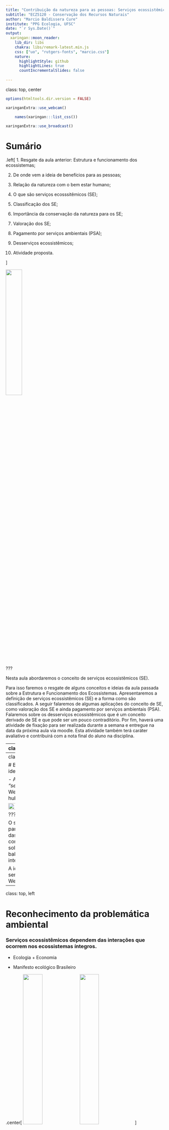 ```yaml
---
title: "Contribuição da natureza para as pessoas: Serviços ecossistêmicos"
subtitle: "ECZ5120 - Conservação dos Recursos Naturais"
author: "Marcio Baldissera Cure"
institute: "PPG Ecologia, UFSC"
date: "`r Sys.Date()`"
output:
  xaringan::moon_reader:
    lib_dir: libs
    chakra: libs/remark-latest.min.js
    css: ["uo", "rutgers-fonts", "marcio.css"]
    nature:
      highlightStyle: github
      highlightLines: true
      countIncrementalSlides: false
      
---
```

class: top, center

```r
options(htmltools.dir.version = FALSE)
```

```r
xaringanExtra::use_webcam()
```

```r
	names(xaringan:::list_css())
```

```r
xaringanExtra::use_broadcast()
```

# Sumário

.left[
1. Resgate da aula anterior: Estrutura e funcionamento dos ecossistemas;

2. De onde vem a ideia de benefícios para as pessoas;

3. Relação da natureza com o bem estar humano;

4. O que são serviços ecosssitêmicos (SE);

3. Classificação dos SE;

4. Importância da conservação da natureza para os SE;

5. Valoração dos SE;

6. Pagamento por serviços ambientais (PSA);

7. Desserviços ecossistêmicos;

8. Atividade proposta.

]

<img width="32%" src="https://conhecimentocientifico.r7.com/wp-content/uploads/2019/07/polinizacao-formas-tipos-agentes-polinizadores-autopolinizacao-1.jpg"/>

???

Nesta aula abordaremos o conceito de serviços ecossistêmicos (SE).

Para isso faremos o resgate de alguns conceitos e ideias da aula passada sobre a Estrutura e Funcionamento dos Ecossistemas.
Apresentaremos a definição de serviços ecossistêmicos (SE) e a forma como são classificados. A seguir falaremos de algumas aplicações do conceito de SE, como valoração dos SE e ainda pagamento por serviços ambientais (PSA). Falaremos sobre os desserviços ecossistêmicos que é um conceito derivado de SE e que pode ser um pouco contraditório. Por fim, haverá uma atividade de fixação para ser realizada durante a semana e entregue na data da próxima aula via moodle. Esta atividade também terá caráter avaliativo e contribuirá com a nota final do aluno na disciplina.

---
class: top, center

# Resgatando conceitos

.left[

1. Ecosssitema;

2. Interações ecológicas;

3. Atributos funcionais;

4. Fluxos de massa e energia;

5. Propriedades emergentes.

]
 
```r
knitr::include_graphics("https://static.todamateria.com.br/upload/fa/to/fatoresbioticoseabioticos.jpg")
```
Simple matematical models with very complicated dynamics - Robert May (1976) - Nature

https://sci-hub.se/https://www.nature.com/articles/261459a0

???

Na aula passada, vimos que ecossistemas são um nível de organização ecológico dinâmico e complexo. Ele é complexo porque é formado por múltiplos elementos bióticos e abióticos (i.e. seres vivos e elementos não vivos) que interagem entre si. É dinâmico porque muda com o tempo. Estas interações são determinadas pelos atributos funcionais, que são características morfológicas, fisiológicas e comportamentais. Tamanho da nadadeira de um peixe é um atributo relacionado com sua mobilidade, por exemplo. A mobilidade vai determinar o tipo de alimento que o peixe vai conseguir capturar. Atributos fisiológicos também são importantes, como o metabolismo de substâncias tóxicas por animais e por plantas, que serão determinantes tanto para a sobrevivência de determinada espécie como para a recuperação de um ambiente degradado. Sendo assim, diferentes atributos vão permitir diferentes interações com o ambiente e com os outros seres vivos.

Da mesma forma que as condições do ambiente determinam a composição de atributos das espécies que formam um ecossistema, a composição de atributos também determina as condições abióticas locais. Por exemplo, as árvores são como bombas d'água naturais. Através de seus vasos, que vão das raízes até as folhas, elas tiram a água do solo e jogam para a atmosfera. É um processo passivo que depende basicamente da diferença de pressão entre as raízes e a superfície das folhas. Como as árvores não gastam energia, a eficiência no uso da água é bem baixa. Elas aproveitam, aproximadamente 5 % da água que elas retiram do solo, o resto é perdido para a atmosfera. A água "perdida" para a atmosfera será reciclada através de chuvas locais ou regionais e, parte dela, será reaproveitada pelas plantas. Sendo assim, os produtos da interação entre o solo, a atmosfera e as plantas vão depender de características das plantas, como por exemplo tamanho das folhas, espessura dos vasos, altura das árvores, entre outros. Desta forma, um local com mais espécies também terá uma maior diversidade de atributos funcionais, o que por sua vez permitirá uma maior interação entre os elementos do ecossistema e garantirá maior eficiência no aproveitamento dos recursos que culminará em maior variedade de funções ecossistêmicas e em mecanismos de auto regulação.

---
class: top, center

# Benefícios aos seres humanos!
### Mas de onde veio essa ideia?

- A ideia de SE surgiu na década de 1970, com o nome de *"serviços da natureza"* em um artigo publicado por Walter Westman, na Science, em 1977. https://sci-hub.se/https://science.sciencemag.org/content/197/4307/960

<img width="52%" src="https://www.twincities.com/wp-content/uploads/2015/11/20130213__walterwestman.jpg?w=427"/>

???

O ser humano é um ser natural, ou seja, ele é um ser que faz parte da natureza. Assim como os outros animais, ele depende das condições e recursos naturais para sobreviver. Estas condições e recursos como água potável, comida, oxigênio, solos férteis, clima regulado, ciclos biogeoquímicos balanceados, etc, são as funções do ecossistema, frutos das interações. 

A ideia de SE surgiu na década de 1970, com o nome de serviços da natureza em um artigo publicado por Walter Westman, na Science, em 1977.

---
class: top, left

# Reconhecimento da problemática ambiental

### Serviços ecossistêmicos dependem das interações que ocorrem nos ecossistemas íntegros.

- Ecologia + Economia

- Manifesto ecológico Brasileiro

.center[
<img width="35%" src="https://static.dw.com/image/434918_4.jpg"/>
<img width="35%" src="https://d1pkzhm5uq4mnt.cloudfront.net/imagens/capas/_0e9766bdfa76b54820e5980e991cf429ff873674.jpg"/>
]

???

Entretanto, a ideia de que a natureza suporta o bem estar humano já vinha sendo discutida há décadas sob o olhar utilitarista dos recursos naturais, principalmente após a segunda metade do século XX em que se intensificaram os impactos ambientais e os danos ficaram mais evidentes. No mesmo período, com o avanço da ciência ecológica, especialmente de estudos de ecossistemas, o valor intrínseco dos elementos da natureza e a sua importância para o ser humano também ganhou visibilidade. O conceito de serviços ecossistêmicos tem sua origem em duas disciplinas irmãs: economia e ecologia. As duas possuem o mesmo prefixo "eco" ou, do Grego "oikos", que significa "casa". Enquanto ecologia usa o sufixo "logia", que significa "estudo" ou "conhecimento", a economia usa "nomia", que quer dizer "organização" ou "gestão". Dessa forma, antes de gerir a casa, devemos conhecê-la. Gerir sem conhecer é arriscado, é como andar no escuro.

---
class: top, center

# Millenium Ecosystem assessment

- Acessa as consequencias das mudanças nos ecossistemas para o bem estar humano e qualidade de vida. (1360 especialistas em todo o mundo)

```r
knitr::include_graphics("./img/gene-fig-4.3-matrix.jpg")
```

Millennium Ecosystem Assessment: Ecosystems and human well-being: a framework for assessment: https://library.wur.nl/WebQuery/wurpubs/326575

???

O MEA foi criado com o objetivo de entender as consequencias das mudanças no ecossisema para o bem estar humano, visando a qualidade de vida. Foi uma iniciativa de produção e compilação de informações com a participação de mais de 1360 colaboradores.

---
class: top, center

# O que são serviços ecossistêmicos (SE)


.left[

- Propriedades emergentes dos ecossistemas;

- Benefícios diretos e indiretos proporcionados pela natureza ao seres humanos;

- Sustentam a vida humana e sua cultura.

]

```r
knitr::include_graphics("https://images.slideplayer.com/24/6937324/slides/slide_6.jpg")
```

???

Os chamados SERVIÇOS ECOSSISTÊMICOS são benefícios diretos e indiretos prestados ao ser humano pela natureza e são fundamentais para sobrevivência e cultura humana. Segundo o MEA (2005), os SE estão intimamente relacionados com o bem estar humano e com a qualidade de vida. 


---
class: top, left
# Relação da natureza com o bem estar humano

```r
knitr::include_graphics("https://www.researchgate.net/publication/257744152/figure/fig3/AS:267815852703757@1440863683207/Millennium-ecosystem-assessment-MA-overview-diagram.png")
```


---
class: top, center

# Confusão de conceitos: 

.left[
- Lei Federal 14.119/21

- Contribuição da Natureza para as pessoas (BPBES)

- Consideração da diversidade de percepções e modelos culturais e sociais.
]

<img width="32%" src="https://upload.wikimedia.org/wikipedia/commons/thumb/c/cf/Alfred_Jacob_Miller_-_Hunting_Buffalo_-_Walters_371940190.jpg/1024px-Alfred_Jacob_Miller_-_Hunting_Buffalo_-_Walters_371940190.jpg"/>
<img width="32%" src="https://upload.wikimedia.org/wikipedia/commons/5/5a/Bison_skull_pile-restored.jpg"/>
<img width="23%" src="https://www.blogblog.com/1kt/watermark/body_background_navigator.png"/>

???

Há também grande discussão em relação ao termo serviços ambientais. Muitos autores costumam usar como sinônimo de serviços ecossistêmicos. Entretanto o MMA (2021) define serviços ambientais como ações por parte dos seres humanos para melhorar os serviços ecossitêmicos. É sempre bom atentar para definições.

---
class: top, center
# CLASSIFICAÇÃO DOS SEs

## Serviços de provisão

### Engloba elementos da natureza consumidos pelos seres humanos.

- Alimentos;

- Matérias primas;

- Combustíveis;

- Recursos medicinais;

- Água potável


<img width="32%" src="https://static.escolakids.uol.com.br/conteudo_legenda/ebb317cb12e9140b62a62a18ce5b9a55.jpg"/>
<img width="32%" src="https://i1.wp.com/blog.observagastronomia.com.br/wp-content/uploads/2021/06/Captura-de-Tela-2021-06-25-as-11.21.51.png?resize=691%2C500"/>
<img width="32%" src="https://publisher-publish.s3.eu-central-1.amazonaws.com/pb-brasil247/swp/jtjeq9/media/20180710140756_d0ea8ca8e15ac03c9eb453c72187003213c8d1694e2ea03683ab8e2e43777058.jpeg"/>

???

Os serviços ecossistêmicos podem ser classificados de diferentes formas. O framework adotado pelo Millennium Ecosystem Assessment (MEA, 2005) e divide os serviços ecossistêmicos em quatro tipos: Serviços de provisão, serviços de regulação, serviços de suporte e serviços culturais. 

Os serviços de provisão são todos aqueles que provêm elementos utilizados pelo ser humano, como matérias primas, alimentos, água e medicamentos. 

---
class: top, center

# Serviços culturais

.left[
## Benefícios não materiais que os ecossistemas fornecem.

- Recreação;

- Turismo;

- Inspiração artística;

- Inspiração espiritual.]

.center[
<img width="32%" src="https://media-cdn.tripadvisor.com/media/photo-s/0c/3c/8a/4a/contemplando-a-paisagem.jpg"/>
<img width="32%" src="https://oempregoeseucom.files.wordpress.com/2020/05/boleadeiras-2.jpg"/>
<img width="30%" src="https://www.dicionarioinformal.com.br/image/b/1769.jpg"/>
]

???

 Os serviços culturais, são aqueles relacionados com a contemplação da paisagem, com recreação, com inspiração artística e influências religiosas. 

---
class: top, center

# Serviços de Regulação

.left[
## Englobam as funções ecossistêmicas que regulam as condições ambientais apropriadas para a existência e bem estar humano.


- Prevenção de erosão;

- Purificação da água;

- Controle de pragas

- Amortecimento de eventos climáticos extremos]

<img width="38%" src="http://s2.glbimg.com/IeH1XSroIm2nLkHJrsR2SRAJICw=/620x465/s.glbimg.com/jo/g1/f/original/2013/09/17/mangue_1.jpg"/>
<img width="38%" src="http://3.bp.blogspot.com/-G0ymDasfxpQ/U0k5AiTxK8I/AAAAAAAAAMM/zSv_AnsjWeE/s1600/mangue+5.jpg"/>

???

Os serviços de regulação garantem a regulação climática, regulação de doenças e a purificação da água.

---
class: top, center


# Serviço de Suporte

.left[
## São serviços necessários para que os outros serviços existam.

- Formação dos solos;

- Ciclagem de nutrientes;

- Produção de oxigênio;

- Polinização
]
<img width="40%" src="https://www.coladaweb.com/wp-content/uploads/2017/09/20170906-polinizacao.jpg"/>
<img width="45%" src="https://revistapesquisa.fapesp.br/wp-content/uploads/2019/11/018-029_capa-amazonia-1_285-5-1140px.jpg"/>

???

Já os serviços de suporte, suportam todos os outros e são relacionados com a ciclagem de nutrientes, com a formação dos solos, dispersão de sementes e com a produtividade primária, por exemplo. 

---
class: top, center
# IPBES - Plataforma intergovernamental para a biodiversidade e serviços ecossistêmicos

- Criada em 2012 com a missão de estreitar a relação da ciência com as políticas de conservação da biodiversidade para o bem estar humano e desenvolvimento sustentável.

<img width="62%" src="https://www.researchgate.net/profile/Kamaljit-Sangha-2/publication/320124552/figure/fig2/AS:544124478935040@1506740793951/PBES-conceptual-framework-Source-IPBES-2016-and-Diaz-et-al-2015-There-are-six-main.png"/>

???

Atualmente, na esteira do MEA e IPCC, o IPBES (Plataforma Intergovernamental para a Biodiversidade e Serviços ecossistêmicos) é uma iniciativa internacional para estreitar a relação da ciência com políticas para conservação da biodiversidade ligados com o bem estar humano. O IPBES busca entender a contribuição da natureza para as pessoas e a interação das pessoas com a natureza para coprodução de serviços e para a sustentabilidade do bem estar humano. Por exemplo, comunidades de pescadores são um bom exemplo de interação complexa entre seres humanos e a natureza que determinam o bem estar humano através de formas específicas de manejo, disponibilidade de recursos e regras e instituições que regulam o acesso e distribuição dos recursos. A incorporação do conhecimento local e/ou tradicional na coprodução dos benefícios prestados pela natureza são fundamentais para a sustentabilidade dos SE, uma vez que padrões e processos são específicos de cada local e as formas de manejo devem se adequar a este contexto.


---
class: top, center

# BPBES: Plataforma brasileira para a biodiversidade e serviços ecossistêmicos.

- Adota conceitos, diretrizes e definições do IPBES para serem aplicados em diagnósticos em âmbito nacional.

- Orientação de políticas de conservação onde há conhecimento consolidado, com menor risco de incertezas. 

<img width="62%" src="https://www.bpbes.net.br/wp-content/uploads/2017/08/logo-BPBES.png"/>

???

A plataforma brasileira para a biodiversidade e serviços ecossistêmicos é uma iniciativa brasileira que segue o framework proposto pelo IPBES com o intuito de diagnosticar a situação dos serviços ecossistêmicos e sua relação com o bem estar humano em âmbito nacional. Além disso, o BPBES orienta políticas de conservação baseadas nos relatórios e diagnósticos ancorados na ciência que têm a vantagem de diminuir as incertezas, o que aumenta a eficiência dos esforços de conservação, como por exemplo a aplicação de capital público.

---
class: top, left

# Valoração dos serviços ecossistêmicos

- Valoração: Estimativa da importância de algo (Constanza et al, 2017);


.center[
<img width="40%" src="https://segredosdomundo.r7.com/wp-content/uploads/2020/11/diamante-conheca-8-dicas-de-como-diferenciar-um-verdadeiro-do-falso-1.jpg"/>
<img width="40%" src="https://portalwp.s3.amazonaws.com/wp-content/uploads/20190219162129/shutterstock_109380863.jpg"/>


]

???

Baseado na visão utilitarista, alguns estudos propõem a valoração dos serviços ecossistêmicos para auxiliar os tomadores de decisão.

Valoração é a estimativa da importância de algo, mas nem sempre são baseadas em termos do capital. Imagine que você está caminhando no Cerrado em plena estação seca. O que vale mais, um copo d'água ou uma nota de 200 Reais?

Entretanto alguns serviços são difíceis de valorar, pois muitos não têm valor de mercado. 

 Há algumas abordagem para valorações desvinculadas do mercado do capital, como o Total Economic Value (TEV), que não necessariamente quantifica o valor total de um ecossistema, mas sim calcula o efeito das mudanças ambientais nos valores de uso e não uso para diferentes funções ecossistêmicas. Ele considera as escalas temporal e espacial e é muito caso-específico, não podendo ser generalizado.


---
class: top, left

# Valoração dos serviços ecossistêmicos


- Valor ecológico: Avaliação *não monetária* da integridade, saúde e ou resiliência de um ecossistema;

.center[
<img width="70%" src="https://maestrovirtuale.com/wp-content/uploads/2019/10/Ecosistema-min.jpg"/>]

???

Há ainda argumentos de que o objetivo da valoração é quantificar a importância na mudança dos ecossistemas para a provisão de serviços essenciais ao bem estar humano. Só que o valor de algo é, também, relativo à cultura de cada local.  

---
class: top, left

# Valoração dos serviços ecossistêmicos

- Valor intrínseco: Valor que *independe da utilidade*;

.center[
<img width="33%" src="https://upload.wikimedia.org/wikipedia/commons/thumb/a/a2/Tick_male_(aka).jpg/280px-Tick_male_(aka).jpg"/>
<img width="33%" src="https://marsemfim.com.br/wp-content/uploads/2016/04/27110346028145.jpg"/>
]

---
class: top, left

# Valoração dos serviços ecossistêmicos

- Valor econômico: Relacionado com *utilidade e bem estar*. **Não necessariamente $**

- Dificuldade de valorar determinados serviços.

**Estudo estima em R$ 43 bilhões a contribuição econômica dos polinizadores**

.center[
<img width="60%" src="https://s2.glbimg.com/zvIhEkvf8ghydW4ltlqYZY1LCaM=/620x350/e.glbimg.com/og/ed/f/original/2018/11/23/41401193_2202020250087763_7573187623968047104_n.jpg"/>]

???

A valoração em termos do capital ainda pode ofuscar o valor intrínseco da natureza que não pode ser trocado por nenhuma moeda, uma vez que não produz por ele mesmo o essencial à vida humana. Da mesma forma, outros são difíceis de quantificar, como serviços culturais e contemplativos.

Ainda há muitos problemas a serem solucionados antes da valoração dos serviços ecossistêmicos. É preciso ter maior conhecimento das interações ecossistêmicas e de todos os elementos envolvidos para a emergência das suas funções. Além disso, o tamanho da área necessária para produzir e manter determinado serviço ecossistêmico é desconhecido. Se for valorar um ecossistema em termos de produtividade primária e biodiversidade, uma floresta tropical tem muito mais valor do que uma restinga. Entretanto, o papel da restinga na proteção costeira contra eventos extremos e erosão, no armazenamento de água, ciclagem de nutrientes e até na provisão de alimentos pode ser inestimável para o local. Dessa forma todos os ecossistemas são importantes e prestam serviços fundamentais para o ser humano de forma direta e indireta.

---
class: top, center

# Exemplo de valoração monetária

```r
knitr::include_graphics("img/coscieme_paper.png")
```

```r
knitr::include_graphics("img/coscieme_table.png")
```

Cutural ecosystem services: The inspirational value of ecosystems in popular music: https://sci-hub.se/https://doi.org/10.1016/j.ecoser.2015.10.024 

???

A inspiração cultural ou artística, ou até mesmo, o simples uso contemplativo da paisagem dificilmente podem ser valorados. Estes desafios estimulam as mentes criativas a achar soluções, como neste artigo que eu trago para vocês (https://doi.org/10.1016/j.ecoser.2015.10.024). Neste artigo, o autor busca valorar o valor inspiracional dos diferentes ecossistemas por meio de plataforma de download de músicas. Primeiro, ele definiu palavras chave que identificam os diferentes tipos de ecossistemas e classificou as músicas por ecossistema. Então, ele analisou o valor de download de cada música e o número de downloads das músicas. Dessa forma, ele estimou o valor inspiracional de cada ecossistema. Claro que é uma estimativa, e pode ser melhorada, mas dá uma ideia do esforço neste tipo de valoração.

---
class: top, left

# Pagamento por serviços ambientais (PSA)

## É um instrumento econômico que recompensa em termos do capital, aqueles que produzem ou conservam os serviços ecossistêmicos.

- Lei Federal 14.119/21

**Serviços ambientais:** atividades individuais ou coletivas que favorecem a manutenção, a recuperação ou a melhoria dos serviços ecossistêmicos.

**Serviços ecossistêmicos:** benefícios relevantes para a sociedade gerados pelos ecossistemas, em termos de manutenção, recuperação ou melhoria das condições ambientais.

**Pagamento por serviços ambientais:** transação de natureza voluntária, mediante a qual um *pagador de serviços ambientais* transfere a um provedor desses serviços recursos financeiros ou outra forma de remuneração, nas condições acertadas, respeitadas as disposições legais e regulamentares pertinentes

???

Os estudos de valoração ambiental têm o propósito de serem aplicados na conservação. Pagamentos por serviços ambientais são mecanismos de proteção ambiental que garantem a integridade dos ecossistemas para produção de serviços através do estímulo financeiro ao não-uso ou uso "sustentável". Existem, na verdade, diversas modalidades, entre elas a que o governo paga pela utilização de métodos menos danosos ao ambiente. Por exemplo, a partir da estimativa da produção potencial de determinada área a ser conservada, o produtor é ressarcido por não utilizá-la. Entretanto, outros termos também são utilizados como sinônimo, como "compensação" ou "retribuição", mas possuem aplicações diferentes. Compensação e retribuição remetem a ideia de pagar para usar. Um exemplo são os famosos créditos de carbono. Recentemente, a Lei nº 14.119, promulgada em 13 de janeiro de 2021, institui a Política Nacional de Pagamentos por Serviços Ambientais (PNPSA).

---
class: top, center

# Desserviços ecossistêmicos
## São impactos causados ao bem estar humano por elementos e processos naturais.

- Custo de manutenção de áreas urbanas;

- Pragas em plantações;

- Doenças;

- Eventos climáticos extremos...

<img width="40%" src="https://brasil.un.org/sites/default/files/styles/featured_image/public/2020-01/enchente-e1578324722359.jpg?itok=pd82RNTi"/>
<img width="40%" src="https://images2.portalon.com.br/wp-content/uploads/2020/06/2020-06-03_arborizacao_segura_2wwwitatibaspgovbrwwwitatibaspgovbr_thumb_medium555_0-1591280527.jpg"/>

???

Há ainda um conceito derivado dos serviços ecossistêmicos, que é o desserviço ecossistêmico. Ele foca em elementos ou processos naturais que, de alguma forma, prejudicam os seres humanos. Há diversos exemplos, como picadas de insetos, pragas que causam prejuízos, doenças, plantas urticantes, sucessão primária nas áreas urbanas e que gera custos de manutenção...enfim, inúmeros exemplos.

---
class: top, center

## Soluções baseadas na Natureza para as cidades brasileiras: 

- Promover intervenções inspiradas em ecossistemas saudáveis para enfrentar desafios urgentes da sociedade, especialmente nas grandes metrópoles.

<img width="55%" src="https://americadosul.iclei.org/wp-content/uploads/sites/78/2021/06/londrina.jpeg"/>

- Soluções Baseadas na Natureza (SBN) nas cidades brasileiras: https://www.bpbes.net.br/organizacoes-se-unem-para-estimular-uso-de-solucoes-baseadas-na-natureza-no-brasil/

???

Os outros animais, de uma geração para a outra, modificam quase nada suas formas de interagir com o ambiente. Modificações comportamentais podem ocorrer em escalas longas de tempo para se adaptar a mudanças graduais nas condições abióticas. Por outro lado, o ser humano incorpora em sua cultura conhecimentos científicos e tecnológicos que são passados de geração em geração. Sendo assim, há modificações constantes nas formas de manejar, extrair e utilizar os recursos naturais por parte do ser humano. Se não levarem em consideração os ciclos da natureza e sua capacidade de autoorganização, há séria ameaça à qualidade e quantidade de serviços ecossistêmicos disponíveis para as gerações futuras.

---
# Atividade proposta I
## Questão para reflexão:
- Você acredita que a tecnologia dá conta de suprir todas as nossas necessidades e substituir as funções vitais dos sistemas naturais?

- Responder em até 300 palavras.

.center[
<img width="55%" src="https://thumbs.dreamstime.com/z/natureza-e-tecnologia-10914487.jpg"/>]

---
# Atividade proposta II

- Explique brevemente o que são serviços ecossistêmicos. A seguir escolha um dentre os ecossistema da Ilha de Santa Catarina e verse sobre os SE associados. Explique como as interações dos elementos do ecossistema escolhido contribuem com a emergência, qualidade e quantidade dos SE. O texto deve ter no mínimo 300 palavras e no máximo 500. Obs: Usar fontes Liberation Sans ou Times New Roman, tamanho 12. Exemplos de ecossistemas da ilha: restinga, floresta atlântica, dunas, mangue, costão rochoso, laguna, lagoa, praia.

.center[
<img width="55%" src="https://i1.wp.com/professoruesleipaterno.com/wp-content/uploads/2018/04/restinga-joaquina.jpg?resize=616%2C386&ssl=1"/>]

---
class: top, left

# Referências

- Artigo de Walter Westman (1977) - Science: https://sci-hub.se/https://science.sciencemag.org/content/197/4307/960

- Brazilian Platform on Biodiversity and Ecosystem Services: https://www.bpbes.net.br/

- Continued degradation of the environment increasing the likelihood of diseases spreading from animals to humans: UN Biodiversity Report - https://e-nnw.com/continued-degradation-of-the-environment-increasing-the-likelihood-of-diseases-spreading-from-animals-to-humans-un-biodiversity-report

- IPBES - Intergovernmental Plataform on Biodiversity and Ecosystem Services: https://ipbes.net/

- The IPBES Conceptual Framework — connecting nature
and people: https://ipbes.net/sites/default/files/downloads/pdf/Diaz_et_al._2015_IPBESConceptualFramework.pdf

- Lutzemberger Forever Gaia - Documentário completo: https://www.youtube.com/watch?v=-qaQE18VNgc

- Cutural ecosystem services: The inspirational value of ecosystems in popular music: https://sci-hub.se/https://doi.org/10.1016/j.ecoser.2015.10.024

- Millenium Ecosystem Assessment: https://www.millenniumassessment.org/en/index.html

---

Costanza, R. et al. The value of the world's ecosystem services and natural capital. Nature 387, 253-260 (1997).

Daily, G. C. et al. Ecosystem services: Benefits supplied to human societies by natural ecosystems. Issues in Ecology 2, 1-18 (1997).

MEA. Millennium Ecosystem Assessment: Ecosystems and Human Well-being: Synthesis. Washington, DC: Island Press, 2005.

Wall, D. H. ed. Sustaining Biodiversity and Ecosystem Services in Soils and Sediments. SCOPE 64 Washington, DC: Island Press, 2004.

https://www.sciencedirect.com/science/article/pii/S0959378010001172?casa_token=knqEYycmIygAAAAA:uDJSpaZVQBth6mMEiXQJ7hoIYWPU31fh2dBm_kADYriCVK69Rr0QeCZ7dnHwvErCQOxj3i-hhlI

https://www.cell.com/current-biology/pdf/S0960-9822(05)01029-8.pdf

https://epocanegocios.globo.com/Brasil/noticia/2019/02/estudo-estima-em-r-43-bilhoes-contribuicao-economica-dos-polinizadores.html

https://bv.fapesp.br/pt/auxilios/1025/biodiversidade-e-uso-sustentavel-de-polinizadores-com-enfase-em-abelhas-meliponini/
---

## Contato para críticas, dúvidas, sugestões e discussões:

- marciobcure@gmail.com

